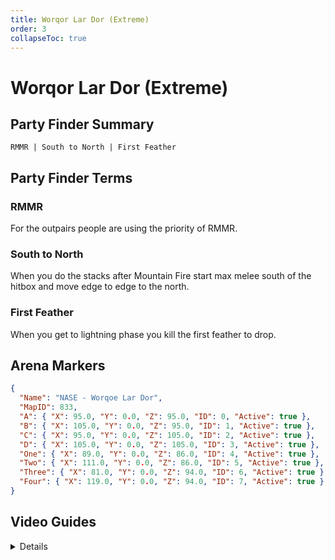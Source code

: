 ```yaml
---
title: Worqor Lar Dor (Extreme)
order: 3
collapseToc: true
---
```


# Worqor Lar Dor (Extreme)

<Banner
  src="/images/thumbnails/extreme/dt-ex1.avif"
  alt="Worqor Lar Dor (Extreme)"
/>

## Party Finder Summary

```
RMMR | South to North | First Feather
```

## Party Finder Terms

### RMMR

For the outpairs people are using the priority of RMMR.

### South to North

When you do the stacks after Mountain Fire start max melee south of the hitbox and move edge to edge to the north.

### First Feather

When you get to lightning phase you kill the first feather to drop.

## Arena Markers

```json
{
  "Name": "NASE - Worqoe Lar Dor",
  "MapID": 833,
  "A": { "X": 95.0, "Y": 0.0, "Z": 95.0, "ID": 0, "Active": true },
  "B": { "X": 105.0, "Y": 0.0, "Z": 95.0, "ID": 1, "Active": true },
  "C": { "X": 95.0, "Y": 0.0, "Z": 105.0, "ID": 2, "Active": true },
  "D": { "X": 105.0, "Y": 0.0, "Z": 105.0, "ID": 3, "Active": true },
  "One": { "X": 89.0, "Y": 0.0, "Z": 86.0, "ID": 4, "Active": true },
  "Two": { "X": 111.0, "Y": 0.0, "Z": 86.0, "ID": 5, "Active": true },
  "Three": { "X": 81.0, "Y": 0.0, "Z": 94.0, "ID": 6, "Active": true },
  "Four": { "X": 119.0, "Y": 0.0, "Z": 94.0, "ID": 7, "Active": true }
}
```

## Video Guides

<Details title="EX1 Valigarmanda Guide | Worqor Lar Dor Extreme | Pickup Guide">
  <YouTube videoId="58214kCHdMI" />
</Details>
